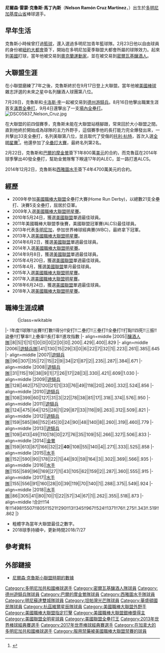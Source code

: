 {{Infobox MLB player
|name=尼爾森·克魯斯<br />Nelson Cruz
|image=Nelson Cruz on May 19, 2015.jpg
|image_size=270px
|position=外野手、指定打擊
|team=華盛頓國民
|number=
|bats=右
|throws=右
|birthdate={{birth date and age|1980|7|1}}
|birthplace=[[基度山省|基度山省]], [[多明尼加|多明尼加]]
|debutdate=9月17日
|debutyear=2005年
|debutteam=密爾瓦基釀酒人
|statyear=2021年球季
|stat1label=[[打擊率|打擊率]]
|stat1value=.277
|stat2label=[[全壘打|全壘打]]
|stat2value=450
|stat3label=[[打點|打點]]
|stat3value=1238
|stat4label=[[安打|安打]]
|stat4value=1913
|teams=<nowiki></nowiki>
* [[密爾瓦基釀酒人|密爾瓦基釀酒人]] （{{MLBy|2005年}}）
* [[德克薩斯遊騎兵_(棒球)|德州遊騎兵]] （{{MLBy|2006年}}－{{MLBy|2013年}}）
* [[巴爾的摩金鶯|巴爾的摩金鶯]] （{{MLBy|2014年}}）
* [[西雅圖水手|西雅圖水手]] （{{MLBy|2015年}}－{{MLBy|2018年}}）
* [[明尼蘇達雙城|明尼蘇達雙城]] （{{MLBy|2019年}}－{{MLBy|2021年}}）
* [[坦帕灣光芒|坦帕灣光芒]] （{{MLBy|2021年}}）
* [[華盛頓國民|華盛頓國民]] （{{MLBy|2022年}}－）
|highlights=<nowiki></nowiki>
* 7×[[美國職棒大聯盟全明星賽|全明星賽]] （[[2009年美國職棒大聯盟全明星賽|2009年]]、[[2013年美國職棒大聯盟全明星賽|2013年]]－[[2015年美國職棒大聯盟全明星賽|2015年]]、[[2017年美國職棒大聯盟全明星賽|2017年]]、[[2018年美國職棒大聯盟全明星賽|2018年]]、[[2021年美國職棒大聯盟全明星賽|2021年]]）
* [[MLB最佳陣容|大聯盟年度第一隊]] (2019)
* [[MLB最佳陣容|大聯盟年度第二隊]] (2020)
* [[美國聯盟冠軍賽|美國聯盟冠軍賽最有價值球員]] (2011)
* [[美國職棒大聯盟全壘打王|美聯全壘打王]]（2014）
* [[美國職棒大聯盟打點王|美聯打點王]]（2017）
* 4×[[美國職棒大聯盟銀棒獎|美國職棒大聯盟銀棒獎]] （2015、2017、2019–2020）

* 愛德格·馬丁尼茲獎 （2017）
|medaltemplates=
{{MedalSport|男子[[棒球|棒球]]}}
{{Medal|Country|{{bb|DOM}}}}
{{MedalCompetition|[[世界棒球經典賽|世界棒球經典賽]]}}
{{MedalGold|[[2013年世界棒球經典賽|2013 舊金山]]|團隊}}
}}

'''尼爾森·雷蒙·克魯斯·馬丁內斯'''（'''Nelson Ramón Cruz Martínez'''，{{bd|1980年|7月1日|||Cruz, Nelson}}）出生於[[多明尼加|多明尼加]][[基度山省|基度山省]]棒球選手。

== 早年生活 ==
克魯斯小時候曾打過[[籃球|籃球]]，還入選過多明尼加青年籃球隊。{{by|1998年}}2月23日他以自由球員的身份被[[紐約大都會|紐約大都會]]簽下，開始在多明尼加夏季聯盟大都會所屬的球隊效力。{{by|2001年}}起來到[[美國|美國]]打球，當年他被交易到[[奧克蘭運動家|奧克蘭運動家]]，並在{{by|2004年}}被交易到[[密爾瓦基釀酒人|密爾瓦基釀酒人]]。

== 大聯盟生涯 ==
在小聯盟磨練了7年之後，克魯斯終於在{{MLBy|2005年}}9月17日登上大聯盟。當年他被[[美國棒球|美國棒球]]雜志評選的未來之星中名列釀酒人球團第八位。

{{MLBy|2006年}}7月28日，克魯斯和[[卡洛斯·李|卡洛斯·李]]一起被交易到[[德州游騎兵|德州游騎兵]]。8月16日他擊出職業生涯首支[[滿貫全壘打|滿貫全壘打]]，9月4日還擊出了一支[[場內全壘打|場內全壘打]]。
[[File:DSC05837_Nelson_Cruz.jpg|thumb]]

在大聯盟的前四個賽季，克魯斯未能在大聯盟站穩腳跟，常來回於大小聯盟之間。直到{{MLBy|2009年}}他終於開始成為球隊的主力外野手，這個賽季他的長打能力完全爆發出來，一共擊出33支全壘打，名列美聯第八位，並且取代了受傷的[[托利·杭特|托利·杭特]]，首次入選[[2009年美國職棒大聯盟全明星賽|全明星賽]]<ref>{{Cite web |url=http://fantasynews.cbssports.com/fantasybaseball/players/playerpage/10813 |title=存档副本 |access-date=2009-11-10 |archive-url=https://web.archive.org/web/20100302004538/http://fantasynews.cbssports.com/fantasybaseball/players/playerpage/10813 |archive-date=2010-03-02 |dead-url=yes }}</ref>。他還參加了[[美國職棒大聯盟全壘打大賽|全壘打大賽]]，最終名列第2名。

{{MLBy|2014年}}2月22日，克魯斯和[[巴爾的摩金鶯|巴爾的摩金鶯]]簽下1年800萬[[美元|美元]]的合約，而克魯茲在2014年球季擊出40發全壘打，幫助金鶯隊奪下睽違17年的ALEC，並一路打進ALCS。

2014年12月2日，克魯斯和[[西雅圖水手|西雅圖水手]]簽下4年4700萬美元的合約。












== 經歷 ==
*2009年參加[[美國職棒大聯盟|美國職棒大聯盟]]全壘打大賽(Home Run Derby)，以總數21支全壘打、決賽5支全壘打，屈居於亞軍。
*2009年入選[[美國職棒大聯盟明星賽|美國職棒大聯盟明星賽]]。
*2010年5月24日，獲選[[美國聯盟|美國聯盟]]單週最佳球員。
*2011年美國職棒大聯盟季後賽，美國聯盟冠軍賽(ALCS)最佳球員。
*2013年代表[[多明尼加|多明尼加]]，參加世界棒球經典賽(WBC)，最終拿下冠軍。
*2013年入選[[美國職棒大聯盟明星賽|美國職棒大聯盟明星賽]]。
*2014年6月2日，獲選[[美國聯盟|美國聯盟]]單週最佳球員。
*2014年入選[[美國職棒大聯盟明星賽|美國職棒大聯盟明星賽]]。
*2014年9月8日，獲選[[美國聯盟|美國聯盟]]單週最佳球員。
*2015年4月20日，獲選[[美國聯盟|美國聯盟]]單週最佳球員。
*2015年4月，獲選[[美國聯盟|美國聯盟]]單月最佳球員。
*2015年入選[[美國職棒大聯盟明星賽|美國職棒大聯盟明星賽]]。
*2017年入選[[美國職棒大聯盟明星賽|美國職棒大聯盟明星賽]]。
*2018年6月24日，獲選[[美國聯盟|美國聯盟]]單週最佳球員。
*2018年入選[[美國職棒大聯盟明星賽|美國職棒大聯盟明星賽]]。

==職棒生涯成績==
:{|class=wikitable
|-
!年度!!球隊!!出賽!!打數!!得分!!安打!!二壘打!!三壘打!!全壘打!!打點!!四死!!三振!!盜壘!!打擊率!!上壘率!!長打率!!進攻指數
|- align=middle
|2005||[[釀酒人隊|釀酒人隊]]||8||5||1||1||1||0||0||0||2||0||0||.200||.429||.400||.829
|- align=middle
|2006||[[遊騎兵隊|遊騎兵隊]]||41||130||15||29||3||0||6||22||7||32||1||.223||.261||.385||.645
|- align=middle
|2007||[[遊騎兵隊|遊騎兵隊]]||96||307||35||72||15||2||9||34||21||87||2||.235||.287||.384||.671
|- align=middle
|2008||[[遊騎兵隊|遊騎兵隊]]||31||115||19||38||9||1||7||26||17||28||3||.330||.421||.609||1.030
|- align=middle
|2009||[[遊騎兵隊|遊騎兵隊]]||128||462||75||120||21||1||33||76||49||118||20||.260||.332||.524||.856
|- align=middle
|2010||[[遊騎兵隊|遊騎兵隊]]||108||399||60||127||31||3||22||78||38||81||17||.318||.374||.576||.950
|- align=middle
|2011||[[遊騎兵隊|遊騎兵隊]]||124||475||64||125||28||1||29||87||33||116||9||.263||.312||.509||.821
|- align=middle
|2012||[[遊騎兵隊|遊騎兵隊]]||159||585||86||152||45||0||24||90||48||140||8||.260||.319||.460||.779
|- align=middle
|2013||[[遊騎兵隊|遊騎兵隊]]||109||413||49||110||18||0||27||76||35||109||5||.266||.327||.506||.833
|- align=middle
|2014||[[金鶯隊|金鶯隊]]||159||613||87||166||32||2||'''40'''||108||55||140||4||.271||.333||.525||.858
|- align=middle
|2015||[[水手隊|水手隊]]||152||590||90||178||22||1||44||93||59||164||3||.302||.369||.566||.935
|- align=middle
|2016||[[水手隊|水手隊]]||155||589||96||169||27||1||43||105||62||159||2||.287||.360||.555||.915
|- align=middle
|2017||[[水手隊|水手隊]]||155||556||91||160||28||0||39||119||70||140||1||.288||.375||.549||.924
|- align=middle
|2018||[[水手隊|水手隊]]||86||305||41||80||10||1||22||57||34||67||1||.262||.355||.518||.873
|- align=middle
!合計!!14年!!1498!!5507!!805!!1521!!290!!13!!345!!967!!524!!1371!!76!!.275!!.343!!.519!!.862
|}

*粗體字為當年大聯盟最佳之數字。
*2018球季持續中，更新時間2018/7/27

== 參考資料 ==
{{reflist}}

== 外部鏈接 ==
{{Baseballstats| mlb=443558 | espn=6242 | br=c/cruzne02 | fangraphs=2434 | cube=C/Nelson-Cruz-1}}
*[http://www.minorleaguesplits.com/cgi-bin/pl.cgi?pl=443558 尼爾森·克魯斯小聯盟時期的數據] {{Wayback|url=http://www.minorleaguesplits.com/cgi-bin/pl.cgi?pl=443558 |date=20061018064420 }}

{{美國聯盟全壘打王}}
{{Edgar Martínez Award}}
{{2009年世界棒球經典賽多明尼加代表隊}}
{{2013年世界棒球經典賽多明尼加隊選手列表}}
{{2017年世界棒球經典賽多明尼加隊選手列表}}
{{2019 All MLB Team}}
{{2020 All MLB Team}}
{{華盛頓國民隊當前登錄名單}}
{{Authority control}}

{{DEFAULTSORT:Cruz, Nelson}}
[[Category:多明尼加共和國棒球選手|Category:多明尼加共和國棒球選手]]
[[Category:密爾瓦基釀酒人隊球員|Category:密爾瓦基釀酒人隊球員]]
[[Category:德州遊騎兵隊球員|Category:德州遊騎兵隊球員]]
[[Category:巴爾的摩金鶯隊球員|Category:巴爾的摩金鶯隊球員]]
[[Category:西雅圖水手隊球員|Category:西雅圖水手隊球員]]
[[Category:明尼蘇達雙城隊球員|Category:明尼蘇達雙城隊球員]]
[[Category:坦帕灣光芒隊球員|Category:坦帕灣光芒隊球員]]
[[Category:華盛頓國民隊球員|Category:華盛頓國民隊球員]]
[[Category:杭茲維爾星辰隊球員|Category:杭茲維爾星辰隊球員]]
[[Category:美國職棒大聯盟外野手|Category:美國職棒大聯盟外野手]]
[[Category:美國職棒大聯盟指定打擊|Category:美國職棒大聯盟指定打擊]]
[[Category:美國職棒大聯盟銀棒獎得主|Category:美國職棒大聯盟銀棒獎得主]]
[[Category:美國聯盟全明星球員|Category:美國聯盟全明星球員]]
[[Category:美國聯盟全壘打王|Category:美國聯盟全壘打王]]
[[Category:2013年世界棒球經典賽選手|Category:2013年世界棒球經典賽選手]]
[[Category:2017年世界棒球經典賽選手|Category:2017年世界棒球經典賽選手]]
[[Category:在加拿大的多明尼加共和國棒球選手|Category:在加拿大的多明尼加共和國棒球選手]]
[[Category:服用禁藥被美國職棒大聯盟禁賽的球員|Category:服用禁藥被美國職棒大聯盟禁賽的球員]]